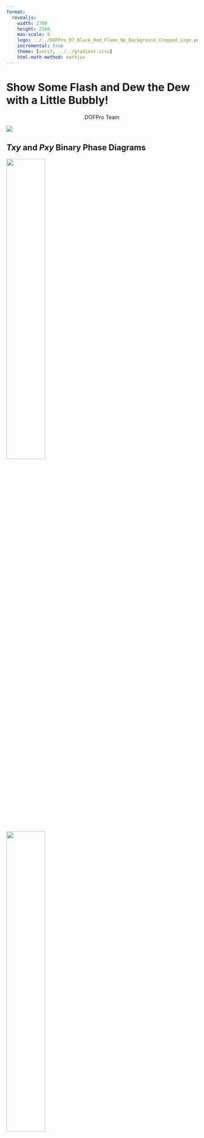 ```yaml
---
format:
  revealjs:
    width: 2700
    height: 2160
    max-scale: 8
    logo: ../../DOFPro_D7_Black_Red_Flame_No_Background_Cropped_Logo.png
    incremental: true
    theme: [serif, ../../gradient.scss]
    html-math-method: mathjax
---
```


# Show Some Flash and Dew the Dew with a Little Bubbly!

::: {style="text-align: center;"}
DOFPro Team
:::

![](../../DOFPro_D7_Black_Red_Flame_No_Background_Cropped.png){.absolute left="22%" top="-55%"}


## *Txy* and *Pxy* Binary Phase Diagrams

![](TxyChloroformMethano.png){.absolute top=10% left=0% width=45%}

![](PxyChloroformMethanol.png){.absolute top=10% right=0% width=45%}

:::{.absolute top=40% left=20% style="font-size: 75px;"}
$\mathrm{vapor}$
:::

:::{.absolute top=50% left=13% style="font-size: 75px;"}
$2\text{–}\phi$
:::

:::{.absolute top=65% left=8% style="font-size: 75px;"}
$\mathrm{liquid}$
:::

:::{.absolute top=35% left=62% style="font-size: 75px;"}
$\mathrm{vapor}$
:::

:::{.absolute top=46% left=68% style="font-size: 75px;"}
$2\text{–}\phi$
:::

:::{.absolute top=55% left=72% style="font-size: 75px;"}
$\mathrm{liquid}$
:::

## The Lever Rule for Phase Diagrams

![](TxyBlowUpFull.png){.absolute top=15% left=0% width=65%}

:::{.absolute top=50% left=7%}
$\text{Phase }\alpha$
:::

:::{.absolute top=26% left=43%}
$\text{Phase }\beta$
:::

:::{.absolute top=30% left=33%}
$2\text{–}\phi$
:::

:::{.absolute top=39.5% left=26.5%}
$x_\mathrm{O}$
:::

:::{.absolute top=39.5% left=14%}
$x_\alpha$
:::

:::{.absolute top=39.5% left=42%}
$x_\beta$
:::

:::{.absolute top=58% left=-4%}
$l_1 = x_\mathrm{O} - x_\alpha$
:::

:::{.absolute top=58% left=47%}
$l_2 = x_\beta - x_\mathrm{O}$
:::

:::{.absolute top=66.5% left=21%}
$l_3 = x_\beta - x_\alpha$
:::

:::{.absolute left=70% top=10%}
If </br> $\ \ \ \ n_\mathrm{total} = n_\alpha + n_\beta$
:::

:::{.absolute left=70% top=25%}
Then </br> $\ \ \ \ n_\alpha l_1 = n_\beta l_2$
:::
:::{.absolute left=70% top=40%}
$\ \ \ \ \dfrac{n_\alpha}{n_\mathrm{total}} = \dfrac{l_2}{l_3}$
:::
:::{.absolute left=70% top=55%}
$\ \ \ \ \dfrac{n_\beta}{n_\mathrm{total}} = \dfrac{l_1}{l_3}$
:::

:::{.absolute left=2% top=75%}
If $\alpha$ is a liquid and $\beta$ is a vapor, then<br/>
$\mathcal{V} \equiv \dfrac{n_\beta}{n_\mathrm{total}} = \dfrac{l_1}{l_3}$
and 
$\mathcal{L} \equiv \dfrac{n_\alpha}{n_\mathrm{total}} = \dfrac{l_2}{l_3}$
:::


## BUBL P, BUBL T, DEW P, DEW T, and FLASH{.bigbold80}

:::{style="font-size: 100px;"}
For binary VLE mixtures, five types of calculations are usually performed:

 1. BUBL P – Given all $x_i$’s and $T$, calculate $P$ at which the first
bubble forms, and $y_i$’s of the bubble.
 2. BUBL T – Given all $x_i$’s and $P$, calculate $T$ at which the first
bubble forms, and $y_i$’s of the bubble.
 3. DEW P – Given all $y_i$’s and $T$, calculate $P$ at which the first
droplet condenses, and $x_i$’s of the droplet.
 4. DEW T – Given all $y_i$’s and $P$, calculate $T$ at which the first
droplet condenses, and $x_i$’s of the droplet.
 5. FLASH – Given overall composition ($z_i$’s) and $T$ and $P$, calculate
$x_i$’s and $y_i$’s, and relative amounts of vapor, $\mathcal{V}$, and liquid, $\mathcal{L}$.
:::
## Graphical BUBL P, DEW P

![](PxyBubbleDew.png){.absolute left=10% top=10% width=80%}

:::{style="font-size: 65px;"}

:::{.fragment .absolute top=15% left=28%}
Overall<br/> Composition
:::

:::{.fragment .absolute top=27% left=23%}
Subcooled<br/>Liquid
:::

:::{.fragment .absolute top=55% left=60%}
Superheated<br/>Vapor
:::

:::{.fragment .absolute top=45% left=38%}
$2\text{–}\phi$
:::

:::{.fragment .absolute top=36.5% left=8%}
Bubble<br/> Pressure
:::

:::{.fragment .absolute top=70% left=51%}
Bubble<br/> Composition
:::

:::{.fragment .absolute top=59% left=8%}
Dew<br/> Pressure
:::

:::{.fragment .absolute top=81% left=19%}
Dew<br/> Composition
:::

:::{.fragment .absolute top=23% left=56%}
Low Boiling<br/>Azeotrope
:::

:::


## Graphical FLASH on *Pxy*

![](PxyFlash.png){.absolute left=10% top=10% width=80%}

:::{style="font-size: 65px;"}

:::{.fragment .absolute top=14.5% left=27%}
Overall<br/> Composition
:::

:::{.fragment .absolute top=27% left=22%}
Subcooled<br/>Liquid
:::

:::{.fragment .absolute top=45% left=47%}
Superheated<br/>Vapor
:::

:::{.fragment .absolute top=40% left=38%}
$2\text{–}\phi$
:::

:::{.fragment .absolute top=17% left=52.5%}
Flash Temperature
:::

:::{.fragment .absolute top=43.5% left=8%}
Flash<br/> Pressure
:::

:::{.fragment .absolute top=81% left=20%}
Liquid<br/> Composition
:::

:::{.fragment .absolute top=81% left=36%}
Vapor<br/> Composition
:::

:::{.fragment .absolute top=47.5% left=30.5%}
$a$
:::

:::{.fragment .absolute top=47.5% left=38%}
$b$
:::


:::{.fragment .absolute top=55% left=60%}
$\mathcal{V} = \dfrac{a}{a+b}$
:::

:::{.fragment .absolute top=65% left=60%}
$\mathcal{L} = 1-\mathcal{V} = \dfrac{b}{a+b}$
:::

:::

---

## Graphical FLASH on *Txy*

![](TxyFlash.png){.absolute left=10% top=10% width=80%}

:::{style="font-size: 65px;"}

:::{.fragment .absolute top=14.5% left=27%}
Overall<br/> Composition
:::

:::{.fragment .absolute top=72.5% left=57%}
Subcooled<br/>Liquid
:::

:::{.fragment .absolute top=55% left=57%}
Superheated<br/>Vapor
:::

:::{.fragment .absolute top=65% left=46%}
$2\text{–}\phi$
:::

:::{.fragment .absolute top=14.5% left=27%}
Overall<br/> Composition
:::

:::{.fragment .absolute top=16% left=52.5%}
Flash Pressure
:::

:::{.fragment .absolute top=53.5% left=8%}
Flash<br/> Temperature
:::

:::{.fragment .absolute top=84% left=20%}
Liquid<br/> Composition
:::

:::{.fragment .absolute top=84% left=36%}
Vapor<br/> Composition
:::

:::{.fragment .absolute top=54% left=30.5%}
$a$
:::

:::{.fragment .absolute top=54% left=38%}
$b$
:::


:::{.fragment .absolute top=25% left=60%}
$\mathcal{V} = \dfrac{a}{a+b}$
:::

:::{.fragment .absolute top=35% left=60%}
$\mathcal{L} = 1-\mathcal{V} = \dfrac{b}{a+b}$
:::

:::

---

## Graphical BUBL T, DEW T

![](TxyBubbleDew.png){.absolute left=10% top=10% width=80%}

:::{style="font-size: 65px;"}

:::{.fragment .absolute top=13.5% left=28%}
Overall<br/> Composition
:::

:::{.fragment .absolute top=70% left=75%}
Subcooled<br/>Liquid
:::

:::{.fragment .absolute top=23% left=35%}
Superheated<br/>Vapor
:::

:::{.fragment .absolute top=55% left=38%}
$2\text{–}\phi$
:::

:::{.fragment .absolute top=38.5% left=8%}
Dew<br/> Temperature
:::

:::{.fragment .absolute top=83% left=18%}
Dew<br/> Composition
:::

:::{.fragment .absolute top=59.5% left=8%}
Bubble<br/> Temperature
:::

:::{.fragment .absolute top=83% left=44%}
Bubble<br/> Composition
:::

:::{.fragment .absolute top=72% left=55%}
Low Boiling<br/>Azeotrope
:::

:::

## The Takeaways

1. A $Pxy$ binary phase diagram can be used for Bubble P and Dew P graphical calculations.
2. A $Txy$ binary phase diagram can be used for Bubble T and Dew T graphical calculations.
3. Either a $Pxy$ or $Txy$ binary phase diagram can be used for a Flash calculation, and when using the same $T$ and $P$ they should agree with each other.
4. It is not easy to automate using graphical binary phase diagrams, and they don’t work for more than two species.

#

::: {.centered}
 </br></br></br></br></br>**Thanks for watching!** </br> The previous video is in the link in the upper left. The next video in the series, is in the upper right. To learn more about Chemical and Thermal Processes, visit the website linked in the description.
:::

![](../../DOFPro_D7_Black_Red_Flame_No_Background_Cropped.png){.absolute left="20%" top="100%"}